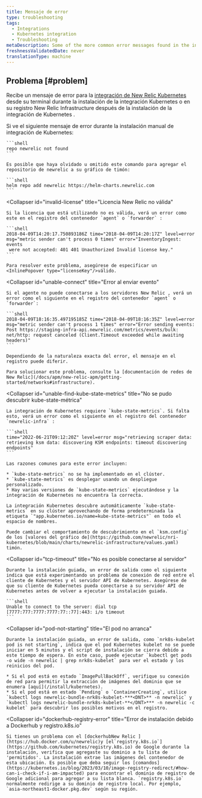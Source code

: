 ```yaml
---
title: Mensaje de error
type: troubleshooting
tags:
  - Integrations
  - Kubernetes integration
  - Troubleshooting
metaDescription: Some of the more common error messages found in the infrastructure agent logs for New Relic Kubernetes integration.
freshnessValidatedDate: never
translationType: machine
---
```


## Problema [#problem]

Recibe un mensaje de error para la [integración de New Relic Kubernetes ](/docs/integrations/host-integrations/host-integrations-list/kubernetes-monitoring-integration)desde su terminal durante la instalación de la integración Kubernetes o en su registro New Relic Infrastructure después de la instalación de la integración de Kubernetes .

<CollapserGroup>
  <Collapser
    id="repo-newrelic-not-found"
    title="Repositorio newrelic no encontrado"
  >
    Si ve el siguiente mensaje de error durante la instalación manual de integración de Kubernetes:

    ```shell
    repo newrelic not found
    ```

    Es posible que haya olvidado u omitido este comando para agregar el repositorio de newrelic a su gráfico de timón:

    ```shell
    helm repo add newrelic https://helm-charts.newrelic.com
    ```
  </Collapser>

  <Collapser
    id="invalid-license"
    title="Licencia New Relic no válida"
  >
    Si la licencia que está utilizando no es válida, verá un error como este en el registro del contenedor `agent` o `forwarder` :

    ```shell
    2018-04-09T14:20:17.750893186Z time="2018-04-09T14:20:17Z" level=error 
    msg="metric sender can't process 0 times" error="InventoryIngest: events
     were not accepted: 401 401 Unauthorized Invalid license key."
    ```

    Para resolver este problema, asegúrese de especificar un <InlinePopover type="licenseKey"/>válido.
  </Collapser>

  <Collapser
    id="unable-connect"
    title="Error al enviar evento"
  >
    Si el agente no puede conectarse a los servidores New Relic , verá un error como el siguiente en el registro del contenedor `agent` o `forwarder`:

    ```shell
    2018-04-09T18:16:35.497195185Z time="2018-04-09T18:16:35Z" level=error 
    msg="metric sender can't process 1 times" error="Error sending events: 
    Post https://staging-infra-api.newrelic.com/metrics/events/bulk: 
    net/http: request canceled (Client.Timeout exceeded while awaiting headers)"
    ```

    Dependiendo de la naturaleza exacta del error, el mensaje en el registro puede diferir.

    Para solucionar este problema, consulte la [documentación de redes de New Relic](/docs/apm/new-relic-apm/getting-started/networks#infrastructure).
  </Collapser>

  <Collapser
    id="unable-find-kube-state-metrics"
    title="No se pudo descubrir kube-state-métrica"
  >
    La integración de Kubernetes requiere `kube-state-metrics`. Si falta esto, verá un error como el siguiente en el registro del contenedor `newrelic-infra` :

    ```shell
    time="2022-06-21T09:12:20Z" level=error msg="retrieving scraper data: retrieving ksm data: discovering KSM endpoints: timeout discovering endpoints"
    ```

    Las razones comunes para este error incluyen:

    * `kube-state-metrics` no se ha implementado en el clúster.
    * `kube-state-metrics` es desplegar usando un despliegue personalizado.
    * Hay varias versiones de `kube-state-metrics` ejecutándose y la integración de Kubernetes no encuentra la correcta.

    La integración Kubernetes descubre automáticamente `kube-state-metrics` en su clúster aprovechando de forma predeterminada la etiqueta `"app.kubernetes.io/name=kube-state-metrics"` en todo el espacio de nombres.

    Puede cambiar el comportamiento de descubrimiento en el `ksm.config` de los [valores del gráfico de](https://github.com/newrelic/nri-kubernetes/blob/main/charts/newrelic-infrastructure/values.yaml) timón.
  </Collapser>

  <Collapser
    id="tcp-timeout"
    title="No es posible conectarse al servidor"
  >
    Durante la instalación guiada, un error de salida como el siguiente indica que está experimentando un problema de conexión de red entre el cliente de Kubernetes y el servidor API de Kubernetes. Asegúrese de que su cliente de Kubernetes pueda conectarse a su servidor API de Kubernetes antes de volver a ejecutar la instalación guiada.

    ```shell
    Unable to connect to the server: dial tcp [7777:777:7777:7777:77::77]:443: i/o timeout
    ```
  </Collapser>

  <Collapser
    id="pod-not-starting"
    title="El pod no arranca"
  >
    Durante la instalación guiada, un error de salida, como `nrk8s-kubelet pod is not starting`, indica que el pod Kubernetes kubelet no se puede iniciar en 5 minutos y el script de instalación se cierra debido a este tiempo de espera. En este caso, puede ejecutar `kubectl get pods -o wide -n newrelic | grep nrk8s-kubelet` para ver el estado y los reinicios del pod.

    * Si el pod está en estado `ImagePullBackOff`, verifique su conexión de red para permitir la extracción de imágenes del dominio que se enumera [aquí](/install/kubernetes).
    * Si el pod está en estado `Pending` o `ContainerCreating`, utilice `kubectl logs newrelic-bundle-nrk8s-kubelet-***<DNT>** -n newrelic` y `kubectl logs newrelic-bundle-nrk8s-kubelet-**</DNT>*** -n newrelic -c kubelet` para descubrir los posibles motivos en el registro.
  </Collapser>

  <Collapser
    id="dockerhub-registry-error"
    title="Error de instalación debido a Dockerhub y registro.k8s.io"
  >
    Si tienes un problema con el [dockerhubNew Relic ](https://hub.docker.com/u/newrelic)y [el`registry.k8s.io`](https://github.com/kubernetes/registry.k8s.io) de Google durante la instalación, verifica que agregaste su dominio a tu lista de 'permitidos'. La instalación extrae las imágenes del contenedor de esta ubicación. Es posible que deba seguir los [comandos](https://kubernetes.io/blog/2023/03/10/image-registry-redirect/#how-can-i-check-if-i-am-impacted) para encontrar el dominio de registro de Google adicional para agregar a su lista blanca. `registry.k8s.io` normalmente redirige a su dominio de registro local. Por ejemplo, `asia-northeast1-docker.pkg.dev` según su región.
  </Collapser>
</CollapserGroup>
